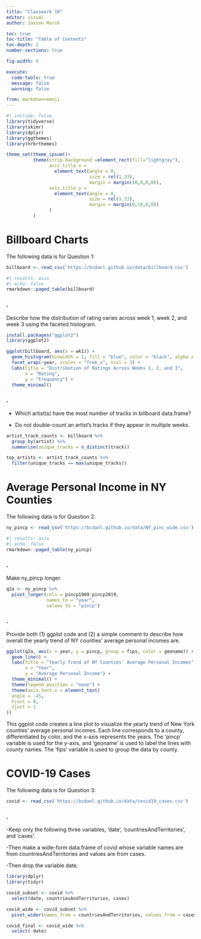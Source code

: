 ```yaml
---
title: "Classwork 10"
editor: visual
author: Jaxson Marsh

toc: true
toc-title: "Table of Contents"
toc-depth: 2
number-sections: true

fig-width: 9

execute:
  code-tools: true
  message: false
  warning: false

from: markdown+emoji
---
```


```r
#| include: false
library(tidyverse)
library(skimr)
library(dplyr)
library(ggthemes)
library(hrbrthemes)

theme_set(theme_ipsum()+
          theme(strip.background =element_rect(fill="lightgray"),
                axis.title.x = 
                  element_text(angle = 0,
                               size = rel(1.33),
                               margin = margin(10,0,0,0)),
                axis.title.y = 
                  element_text(angle = 0,
                               size = rel(1.33),
                               margin = margin(0,10,0,0))
                )
          )
```

# Billboard Charts

The following data is for Question 1:

```r
billboard <- read_csv('https://bcdanl.github.io/data/billboard.csv')
```
```r
#| results: asis
#| echo: false
rmarkdown::paged_table(billboard) 
```


### .

Describe how the distribution of rating varies across week 1, week 2, and week 3 using the faceted histogram.

```r
install.packages("ggplot2")
library(ggplot2)

ggplot(billboard, aes(x = wk1)) +
  geom_histogram(binwidth = 1, fill = "blue", color = "black", alpha = 0.7) +
  facet_wrap(~year, scales = "free_x", ncol = 3) +
  labs(title = "Distribution of Ratings Across Weeks 1, 2, and 3",
       x = "Rating",
       y = "Frequency") +
  theme_minimal()
```


### .

- Which artist(s) have the most number of tracks in billboard data.frame?

- Do not double-count an artist’s tracks if they appear in multiple weeks.

```r
artist_track_counts <- billboard %>%
  group_by(artist) %>%
  summarise(unique_tracks = n_distinct(track))

top_artists <- artist_track_counts %>%
  filter(unique_tracks == max(unique_tracks))
```




# Average Personal Income in NY Counties

The following data is for Question 2:

```r
ny_pincp <- read_csv('https://bcdanl.github.io/data/NY_pinc_wide.csv')
```

```r
#| results: asis
#| echo: false
rmarkdown::paged_table(ny_pincp) 
```


### .

Make ny_pincp longer.

```r
q2a <- ny_pincp %>% 
  pivot_longer(cols = pincp1969:pincp2019,
               names_to = "year",
               values_to = "pincp")
```


### .

Provide both (1) ggplot code and (2) a simple comment to describe how overall the yearly trend of NY counties’ average personal incomes are.

```r
ggplot(q2a, aes(x = year, y = pincp, group = fips, color = geoname)) +
  geom_line() +
  labs(title = "Yearly Trend of NY Counties' Average Personal Incomes",
       x = "Year",
       y = "Average Personal Income") +
  theme_minimal() +
  theme(legend.position = "none") +
  theme(axis.text.x = element_text(
  angle = -45,
  hjust = 0,
  vjust = 1
))
```

This ggplot code creates a line plot to visualize the yearly trend of New York counties' average personal incomes. Each line corresponds to a county, differentiated by color, and the x-axis represents the years. The 'pincp' variable is used for the y-axis, and 'geoname' is used to label the lines with county names. The 'fips' variable is used to group the data by county.


# COVID-19 Cases

The following data is for Question 3:

```r
covid <- read_csv('https://bcdanl.github.io/data/covid19_cases.csv')
```

### .

-Keep only the following three variables, 'date', 'countriesAndTerritories', and 'cases'.

-Then make a wide-form data.frame of covid whose variable names are from countriesAndTerritories and values are from cases.

-Then drop the variable date.

```r
library(dplyr)
library(tidyr)

covid_subset <- covid %>%
  select(date, countriesAndTerritories, cases)

covid_wide <- covid_subset %>%
  pivot_wider(names_from = countriesAndTerritories, values_from = cases)

covid_final <- covid_wide %>%
  select(-date)
```




